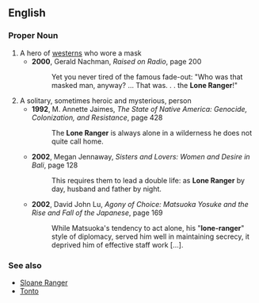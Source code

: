 ==English==
===Proper Noun===
{{en-proper noun|sg=[[lone|Lone]] [[ranger|Ranger]]}}
# A hero of [[western]]s who wore a mask
#*'''2000''', Gerald Nachman, ''Raised on Radio'', page 200
#*:Yet you never tired of the famous fade-out: "Who was that masked man, anyway? ... That was. . . the '''Lone Ranger'''!"
# A solitary, sometimes heroic and mysterious, person
#*'''1992''', M. Annette Jaimes, ''The State of Native America: Genocide, Colonization, and Resistance'', page 428
#*:The '''Lone Ranger''' is always alone in a wilderness he does not quite call home.
#*'''2002''', Megan Jennaway, ''Sisters and Lovers: Women and Desire in Bali'', page 128
#*:This requires them to lead a double life: as '''Lone Ranger''' by day, husband and father by night.
#*'''2002''', David John Lu, ''Agony of Choice: Matsuoka Yosuke and the Rise and Fall of the Japanese'', page 169
#*:While Matsuoka's tendency to act alone, his "'''lone-ranger'''" style of diplomacy, served him well in maintaining secrecy, it deprived him of effective staff work […].

===See also===
*[[Sloane Ranger]] <!-- or is it a derived term? -->
*[[Tonto]]